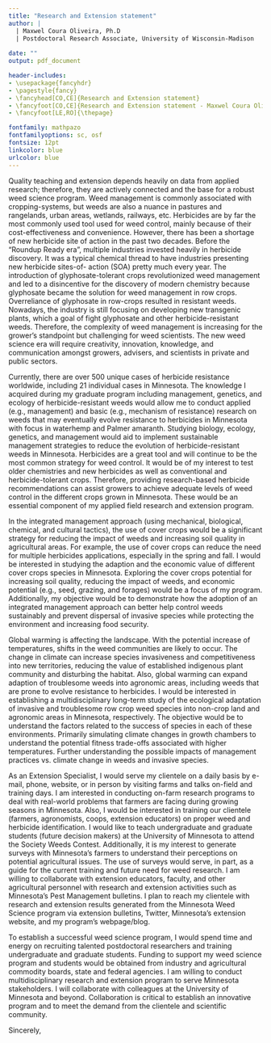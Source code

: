 ```yaml
---
title: "Research and Extension statement"
author: | 
  | Maxwel Coura Oliveira, Ph.D
  | Postdoctoral Research Associate, University of Wisconsin-Madison
  
date: ""
output: pdf_document

header-includes:
- \usepackage{fancyhdr}
- \pagestyle{fancy}
- \fancyhead[CO,CE]{Research and Extension statement}
- \fancyfoot[CO,CE]{Research and Extension statement - Maxwel Coura Oliveira}
- \fancyfoot[LE,RO]{\thepage}

fontfamily: mathpazo
fontfamilyoptions: sc, osf
fontsize: 12pt
linkcolor: blue
urlcolor: blue
---
```


Quality teaching and extension depends heavily on data from applied research; therefore, they are actively connected and the base for a robust weed science program. Weed management is commonly associated with cropping-systems, but weeds are also a nuance in pastures and rangelands, urban areas, wetlands, railways, etc. Herbicides are by far the most commonly used tool used for weed control, mainly because of their cost-effectiveness and convenience. However, there has been a shortage of new herbicide site of action in the past two decades. Before the "Roundup Ready era", multiple industries invested heavily in herbicide discovery. It was a typical chemical thread to have industries presenting new herbicide sites-of- action (SOA) pretty much every year. The introduction of glyphosate-tolerant crops revolutionized weed management and led to a disincentive for the discovery of modern chemistry because glyphosate became the solution for weed management in row crops. Overreliance of glyphosate in row-crops resulted in resistant weeds. Nowadays, the industry is still focusing on developing new transgenic plants, which a goal of fight glyphosate and other herbicide-resistant weeds. Therefore, the complexity of weed management is increasing for the grower's standpoint but challenging for weed scientists. The new weed science era will require creativity, innovation, knowledge, and communication amongst growers, advisers, and scientists in private and public sectors.

Currently, there are over 500 unique cases of herbicide resistance worldwide, including 21 individual cases in Minnesota. The knowledge I acquired during my graduate program including management, genetics, and ecology of herbicide-resistant weeds would allow me to conduct applied (e.g., management) and basic (e.g., mechanism of resistance) research on weeds that may eventually evolve resistance to herbicides in Minnesota with focus in waterhemp and Palmer amaranth. Studying biology, ecology, genetics, and management would aid to implement sustainable management strategies to reduce the evolution of herbicide-resistant weeds in Minnesota. Herbicides are a great tool and will continue to be the most common strategy for weed control. It would be of my interest to test older chemistries and new herbicides as well as conventional and herbicide-tolerant crops. Therefore, providing research-based herbicide recommendations can assist growers to achieve adequate levels of weed control in the different crops grown in Minnesota. These would be an essential component of my applied field research and extension program.

In the integrated management approach (using mechanical, biological, chemical, and cultural tactics), the use of cover crops would be a significant strategy for reducing the impact of weeds and increasing soil quality in agricultural areas. For example, the use of cover crops can reduce the need for multiple herbicides applications, especially in the spring and fall. I would be interested in studying the adaption and the economic value of different cover crops species in Minnesota. Exploring the cover crops potential for increasing soil quality, reducing the impact of weeds, and economic potential (e.g., seed, grazing, and forages) would be a focus of my program. Additionally, my objective would be to demonstrate how the adoption of an integrated management approach can better help control weeds sustainably and prevent dispersal of invasive species while protecting the environment and increasing food security.

Global warming is affecting the landscape. With the potential increase of temperatures, shifts in the weed communities are likely to occur. The change in climate can increase species invasiveness and competitiveness into new territories, reducing the value of established indigenous plant community and disturbing the habitat. Also, global warming can expand adaption of troublesome weeds into agronomic areas, including weeds that are prone to evolve resistance to herbicides. I would be interested in establishing a multidisciplinary long-term study of the ecological adaptation of invasive and troublesome row crop weed species into non-crop land and agronomic areas in Minnesota, respectively. The objective would be to understand the factors related to the success of species in each of these environments. Primarily simulating climate changes in growth chambers to understand the potential fitness trade-offs associated with higher temperatures. Further understanding the possible impacts of management practices vs. climate change in weeds and invasive species.

As an Extension Specialist, I would serve my clientele on a daily basis by e-mail, phone, website, or in person by visiting farms and talks on-field and training days. I am interested in conducting on-farm research programs to deal with real-world problems that farmers are facing during growing seasons in Minnesota. Also, I would be interested in training our clientele (farmers, agronomists, coops, extension educators) on proper weed and herbicide identification. I would like to teach undergraduate and graduate students (future decision makers) at the University of Minnesota to attend the Society Weeds Contest. Additionally, it is my interest to generate surveys with Minnesota's farmers to understand their perceptions on potential agricultural issues. The use of surveys would serve, in part, as a guide for the current training and future need for weed research. I am willing to collaborate with extension educators, faculty, and other agricultural personnel with research and extension activities such as Minnesota's Pest Management bulletins. I plan to reach my clientele with research and extension results generated from the Minnesota Weed Science program via extension bulletins, Twitter, Minnesota's extension website, and my program's webpage/blog.

To establish a successful weed science program, I would spend time and energy on recruiting talented postdoctoral researchers and training undergraduate and graduate students. Funding to support my weed science program and students would be obtained from industry and agricultural commodity boards, state and federal agencies. I am willing to conduct multidisciplinary research and extension program to serve Minnesota stakeholders. I will collaborate with colleagues at the University of Minnesota and beyond. Collaboration is critical to establish an innovative program and to meet the demand from the clientele and scientific community.

	
Sincerely,


\vspace{150pt}





\begin{center}
Maxwel Coura Oliveira 
\end{center}



